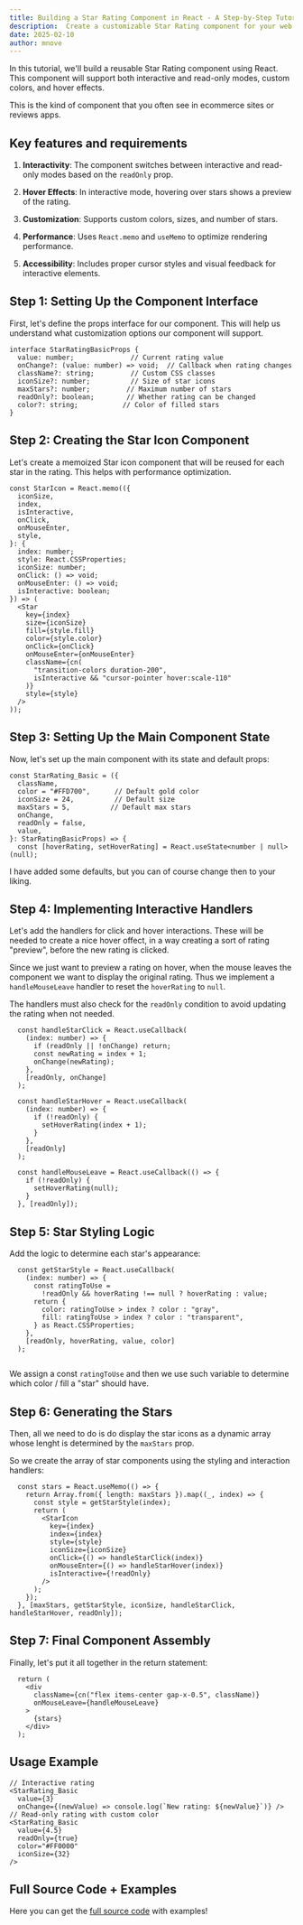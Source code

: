 ```yaml
---
title: Building a Star Rating Component in React - A Step-by-Step Tutorial
description:  Create a customizable Star Rating component for your web projects and ecommerce sites. 
date: 2025-02-10
author: mnove
---
```



In this tutorial, we'll build a reusable Star Rating component using React. This component will support both interactive and read-only modes, custom colors, and hover effects.

This is the kind of component that you often see in ecommerce sites or reviews apps.

## Key features and requirements

1. **Interactivity**: The component switches between interactive and read-only modes based on the `readOnly` prop.

2. **Hover Effects**: In interactive mode, hovering over stars shows a preview of the rating.

3. **Customization**: Supports custom colors, sizes, and number of stars.

4. **Performance**: Uses `React.memo` and `useMemo` to optimize rendering performance.

5. **Accessibility**: Includes proper cursor styles and visual feedback for interactive elements.


## Step 1: Setting Up the Component Interface

First, let's define the props interface for our component. This will help us understand what customization options our component will support.

```tsx
interface StarRatingBasicProps {
  value: number;              // Current rating value
  onChange?: (value: number) => void;  // Callback when rating changes
  className?: string;         // Custom CSS classes
  iconSize?: number;          // Size of star icons
  maxStars?: number;         // Maximum number of stars
  readOnly?: boolean;        // Whether rating can be changed
  color?: string;           // Color of filled stars
}
```

## Step 2: Creating the Star Icon Component

Let's create a memoized Star icon component that will be reused for each star in the rating. This helps with performance optimization.

```tsx
const StarIcon = React.memo(({
  iconSize,
  index,
  isInteractive,
  onClick,
  onMouseEnter,
  style,
}: {
  index: number;
  style: React.CSSProperties;
  iconSize: number;
  onClick: () => void;
  onMouseEnter: () => void;
  isInteractive: boolean;
}) => (
  <Star
    key={index}
    size={iconSize}
    fill={style.fill}
    color={style.color}
    onClick={onClick}
    onMouseEnter={onMouseEnter}
    className={cn(
      "transition-colors duration-200",
      isInteractive && "cursor-pointer hover:scale-110"
    )}
    style={style}
  />
));
```

## Step 3: Setting Up the Main Component State

Now, let's set up the main component with its state and default props:

```tsx
const StarRating_Basic = ({
  className,
  color = "#FFD700",      // Default gold color
  iconSize = 24,          // Default size
  maxStars = 5,          // Default max stars
  onChange,
  readOnly = false,
  value,
}: StarRatingBasicProps) => {
  const [hoverRating, setHoverRating] = React.useState<number | null>(null);
```

I have added some defaults, but you can of course change then to your liking. 


## Step 4: Implementing Interactive Handlers

Let's add the handlers for click and hover interactions. These will be needed to create a nice hover offect, in a way creating a sort of rating "preview", before the new rating is clicked.

Since we just want to preview a rating on hover, when the mouse leaves the component we want to display the original rating. Thus we implement a `handleMouseLeave` handler to reset the `hoverRating` to `null`.

The handlers must also check for the `readOnly` condition to avoid updating the rating when not needed. 

```tsx
  const handleStarClick = React.useCallback(
    (index: number) => {
      if (readOnly || !onChange) return;
      const newRating = index + 1;
      onChange(newRating);
    },
    [readOnly, onChange]
  );

  const handleStarHover = React.useCallback(
    (index: number) => {
      if (!readOnly) {
        setHoverRating(index + 1);
      }
    },
    [readOnly]
  );

  const handleMouseLeave = React.useCallback(() => {
    if (!readOnly) {
      setHoverRating(null);
    }
  }, [readOnly]);
```

## Step 5: Star Styling Logic

Add the logic to determine each star's appearance:

```tsx
  const getStarStyle = React.useCallback(
    (index: number) => {
      const ratingToUse =
        !readOnly && hoverRating !== null ? hoverRating : value;
      return {
        color: ratingToUse > index ? color : "gray",
        fill: ratingToUse > index ? color : "transparent",
      } as React.CSSProperties;
    },
    [readOnly, hoverRating, value, color]
  );  
  
```

We assign a const `ratingToUse` and then we use such variable to determine which color / fill a "star" should have. 


## Step 6: Generating the Stars

Then, all we need to do is do display the star icons as a dynamic array whose lenght is determined by the `maxStars` prop.

So we create the array of star components using the styling and interaction handlers:

```tsx
  const stars = React.useMemo(() => {
    return Array.from({ length: maxStars }).map((_, index) => {
      const style = getStarStyle(index);
      return (
        <StarIcon
          key={index}
          index={index}
          style={style}
          iconSize={iconSize}
          onClick={() => handleStarClick(index)}
          onMouseEnter={() => handleStarHover(index)}
          isInteractive={!readOnly}
        />
      );
    });
  }, [maxStars, getStarStyle, iconSize, handleStarClick, handleStarHover, readOnly]);

```

##  Step 7: Final Component Assembly

Finally, let's put it all together in the return statement:

```tsx
  return (
    <div
      className={cn("flex items-center gap-x-0.5", className)}
      onMouseLeave={handleMouseLeave}
    >
      {stars}
    </div>
  );
  ```


##  Usage Example

```tsx
// Interactive rating
<StarRating_Basic
  value={3}
  onChange={(newValue) => console.log(`New rating: ${newValue}`)} />
// Read-only rating with custom color
<StarRating_Basic
  value={4.5}
  readOnly={true}
  color="#FF0000"
  iconSize={32}
/>
```

## Full Source Code + Examples

Here you can get the [full source code](/docs/components/rating-star/basic) with examples! 